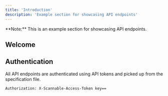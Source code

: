 ```yaml
---
title: 'Introduction'
description: 'Example section for showcasing API endpoints'
---
```


<Note>
  **Note:** This is an example section for showcasing API endpoints.
</Note>

## Welcome

## Authentication

All API endpoints are authenticated using API tokens and picked up from the specification file.

```bash
Authorization: X-Scannable-Access-Token key==
```
